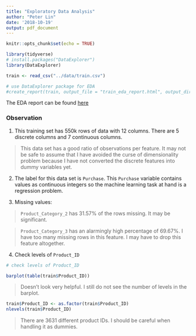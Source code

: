 ```yaml
---
title: "Exploratory Data Analysis"
author: "Peter Lin"
date: '2018-10-19'
output: pdf_document
---
```


```r
knitr::opts_chunk$set(echo = TRUE)
```

```r
library(tidyverse)
# install.packages("DataExplorer")
library(DataExplorer)
```

```r

train <- read_csv("../data/train.csv")

```

```r

# use DataExplorer package for EDA
#create_report(train, output_file = "train_eda_report.html", output_dir = "../results/")

```

The EDA report can be found [here](../results/train_eda_report.html)

### Observation

1. This training set has 550k rows of data with 12 columns. There are 5 discrete columns and 7 continuous columns.

> This data set has a good ratio of observations per feature. It may not be safe to assume that I have avoided the curse of dimensionality problem because I have not converted the discrete features into dummy variables yet. 

2. The label for this data set is `Purchase`. This `Purchase` variable contains values as continuous integers so the machine learning task at hand is a regression problem.

3. Missing values:

> `Product_Category_2` has 31.57% of the rows missing. It may be significant.

> `Product_Category_3` has an alarmingly high percentage of 69.67%. I have too many missing rows in this feature. I may have to drop this feature altogether.

4. Check levels of `Product_ID`

```r

# check levels of Product_ID

barplot(table(train$Product_ID))

```

> Doesn't look very helpful. I still do not see the number of levels in the barplot.

```r

train$Product_ID <- as.factor(train$Product_ID)
nlevels(train$Product_ID)
```

> There are 3631 different product IDs. I should be careful when handling it as dummies.
